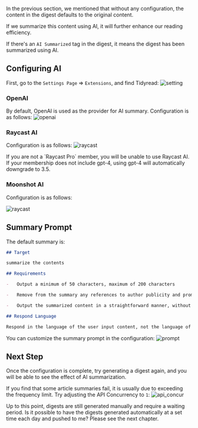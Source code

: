 
In the previous section, we mentioned that without any configuration, the content in the digest defaults to the original content.

If we summarize this content using AI, it will further enhance our reading efficiency.

If there's an `AI Summarized` tag in the digest, it means the digest has been summarized using AI.

## Configuring AI

First, go to the `Settings Page` => `Extensions`, and find Tidyread:
![setting](https://tidyread.s3.us-west-2.amazonaws.com/setting.png)

### OpenAI

By default, OpenAI is used as the provider for AI summary. Configuration is as follows:
![openai](https://tidyread.s3.us-west-2.amazonaws.com/openai_config.png)

### Raycast AI

Configuration is as follows:
![raycast](https://tidyread.s3.us-west-2.amazonaws.com/raycast_config.png)

<Callout type="warning">
    If you are not a `Raycast Pro` member, you will be unable to use Raycast AI.
</Callout>
<Callout type="info">
    If your membership does not include gpt-4, using gpt-4 will automatically downgrade to 3.5.
</Callout>

### Moonshot AI

Configuration is as follows:

![raycast](https://tidyread.s3.us-west-2.amazonaws.com/moonshot_config.png)

## Summary Prompt

The default summary is:

```md copy
## Target

summarize the contents

## Requirements

-   Output a minimum of 50 characters, maximum of 200 characters

-   Remove from the summary any references to author publicity and promotion.

-   Output the summarized content in a straightforward manner, without restating the requirements.

## Respond Language

Respond in the language of the user input content, not the language of the prompt itself.
```

You can customize the summary prompt in the configuration:
![prompt](https://tidyread.s3.us-west-2.amazonaws.com/prompt_setting.png)

## Next Step
Once the configuration is complete, try generating a digest again, and you will be able to see the effect of AI summarization.

If you find that some article summaries fail, it is usually due to exceeding the frequency limit. Try adjusting the API Concurrency to `1`:
![api_concur](https://tidyread.s3.us-west-2.amazonaws.com/api_concur.png)

Up to this point, digests are still generated manually and require a waiting period. Is it possible to have the digests generated automatically at a set time each day and pushed to me? Please see the next chapter.
